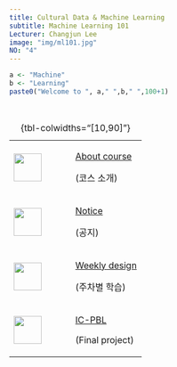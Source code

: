 ```yaml
---
title: Cultural Data & Machine Learning
subtitle: Machine Learning 101
Lecturer: Changjun Lee
image: "img/ml101.jpg"
NO: "4"
---
```


```r
a <- "Machine"
b <- "Learning"
paste0("Welcome to ", a," ",b," ",100+1)
```

<br>

+-----------------------------------+----------------------------------------+
| ![](img/settings.png){width="50"} | [About course](about/index.qmd)        |
|                                   |                                        |
|                                   | (코스 소개)                            |
+-----------------------------------+----------------------------------------+
| ![](img/info.png){width="50"}     | [Notice](notice/index.qmd)             |
|                                   |                                        |
|                                   | (공지)                                 |
+-----------------------------------+----------------------------------------+
| ![](img/training.png){width="50"} | [Weekly design](weekly/index.qmd)      |
|                                   |                                        |
|                                   | (주차별 학습)                          |
+-----------------------------------+----------------------------------------+
| ![](img/design.png){width="50"}   | [IC-PBL](icpbl/index.qmd)              |
|                                   |                                        |
|                                   | (Final project)                        |
+-----------------------------------+----------------------------------------+

: {tbl-colwidths="\[10,90\]"}
